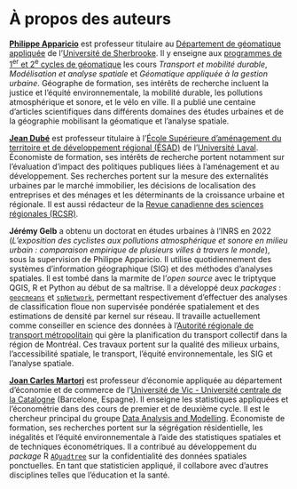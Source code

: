 # À propos des auteurs {#auteurs .unnumbered}

[**Philippe Apparicio**](https://www.usherbrooke.ca/recherche/fr/specialistes/details/philippe.apparicio) est professeur titulaire au [Département de géomatique appliquée](https://www.usherbrooke.ca/geomatique/) de l'[Université de Sherbrooke](https://www.usherbrooke.ca/). Il y enseigne aux [programmes de 1^er^ et 2^e^ cycles de géomatique](https://www.usherbrooke.ca/geomatique/etudes/programmes) les cours *Transport et mobilité durable*, *Modélisation et analyse spatiale* et *Géomatique appliquée à la gestion urbaine*. Géographe de formation, ses intérêts de recherche incluent la justice et l'équité environnementale, la mobilité durable, les pollutions atmosphérique et sonore, et le vélo en ville. Il a publié une centaine d'articles scientifiques dans différents domaines des études urbaines et de la géographie mobilisant la géomatique et l'analyse spatiale.

[**Jean Dubé**](https://www.esad.ulaval.ca/personnel/professeurs/jean-dube) est professeur titulaire à l’[École Supérieure d’aménagement du territoire et de développement régional (ÉSAD)](https://www.esad.ulaval.ca/) de l'[Université Laval](https://www.ulaval.ca/). Économiste de formation, ses intérêts de recherche portent notamment sur l’évaluation d’impact des politiques publiques liées à l’aménagement et au développement. Ses recherches portent sur la mesure des externalités urbaines par le marché immobilier, les décisions de localisation des entreprises et des ménages et les déterminants de la croissance urbaine et régionale. Il est aussi rédacteur de la [Revue canadienne des sciences régionales (RCSR)](https://idjs.ca/fr/rcsr).

**Jérémy Gelb** a obtenu un doctorat en études urbaines à l'INRS en 2022 (*L'exposition des cyclistes aux pollutions atmosphérique et sonore en milieu urbain : comparaison empirique de plusieurs villes à travers le monde*), sous la supervision de Philippe Apparicio. Il utilise quotidiennement des systèmes d'information géographique (SIG) et des méthodes d'analyses spatiales. Il est tombé dans la marmite de l'*open source* avec le triptyque QGIS, R et Python au début de sa maîtrise. Il a développé deux *packages* : [`geocmeans`](https://cran.r-project.org/web/packages/geocmeans/index.html) et [`spNetwork`](https://cran.r-project.org/web/packages/spNetwork/index.html), permettant respectivement d'effectuer des analyses de classification floue non supervisée pondérée spatialement et des estimations de densité par kernel sur réseau. Il travaille actuellement comme conseiller en science des données à l'[Autorité régionale de transport métropolitain](https://www.artm.quebec/a-propos-de-l-artm/mission/) qui gère la planification du transport collectif dans la région de Montréal. Ces travaux portent sur la qualité des milieux urbains, l'accessibilité spatiale, le transport, l'équité environnementale, les SIG et l'analyse spatiale.


[**Joan Carles Martori**](https://urecerca.uvic.cat/CawDOS/jsf/seleccionActividades/seleccionActividades.jsf?id=276da803df40ac2c&idioma=ca&tipo=activ&elmeucv=N) est professeur d'économie appliquée au département d'économie et de commerce de l'[Université de Vic - Université centrale de la Catalogne](https://www.uvic.cat/fr) (Barcelone, Espagne). Il enseigne les statistiques appliquées et l'économétrie dans des cours de premier et de deuxième cycle. Il est le chercheur principal du groupe [Data Analysis and Modelling](https://mon.uvic.cat/dam/). Économiste de formation, ses recherches portent sur la ségrégation résidentielle, les inégalités et l'équité environnementale à l'aide des statistiques spatiales et de techniques économétriques. Il a contribué au développement du *package* R [`AQuadtree`](https://cran.r-project.org/web/packages/AQuadtree/index.html) sur la confidentialité des données spatiales ponctuelles. En tant que statisticien appliqué, il collabore avec d'autres disciplines telles que l'éducation et la santé.